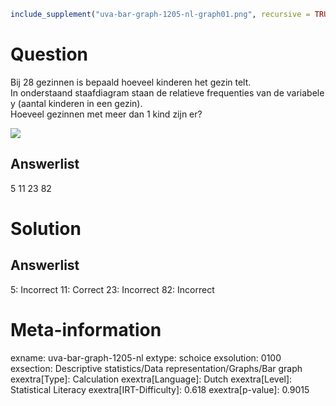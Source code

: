 ```r
include_supplement("uva-bar-graph-1205-nl-graph01.png", recursive = TRUE)
```

Question
========

Bij 28 gezinnen is bepaald hoeveel kinderen het gezin telt.\
In onderstaand staafdiagram staan de relatieve frequenties van de
variabele y (aantal kinderen in een gezin).\
Hoeveel gezinnen met meer dan 1 kind zijn er?

![](uva-bar-graph-1205-nl-graph01.png)

Answerlist
----------

5
11
23
82

Solution
========

Answerlist
----------

5: Incorrect
11: Correct
23: Incorrect
82: Incorrect

Meta-information
================
exname: uva-bar-graph-1205-nl
extype: schoice
exsolution: 0100
exsection: Descriptive statistics/Data representation/Graphs/Bar graph
exextra[Type]: Calculation
exextra[Language]: Dutch
exextra[Level]: Statistical Literacy
exextra[IRT-Difficulty]: 0.618
exextra[p-value]: 0.9015
